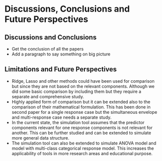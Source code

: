 # Discussions, Conclusions and Future Perspectives

## Discussions and Conclusions
- Get the conclusion of all the papers
- Add a paragraph to say something on big picture

## Limitations and Future Perspectives
- Ridge, Lasso and other methods could have been used for comparison but since they are not based on the relevant components. Although we did some basic comparison by including them but they require a separate and comprehensive study.
- Highly applied form of comparison but it can be extended also to the comparison of their mathematical formulation. This has been done in second paper for a single response case but the simultaneous envelope and multi-response case needs a separate study.
- In the current state, the simulation tool assumes that the predictor components relevant for one response components is not relevant for another. This can be further studied and can be extended to simulate more general data structure.
- The simulation tool can also be extended to simulate ANOVA model and model with multi-class categorical response model. This increases the applicability of tools in more research areas and educational purpose.






